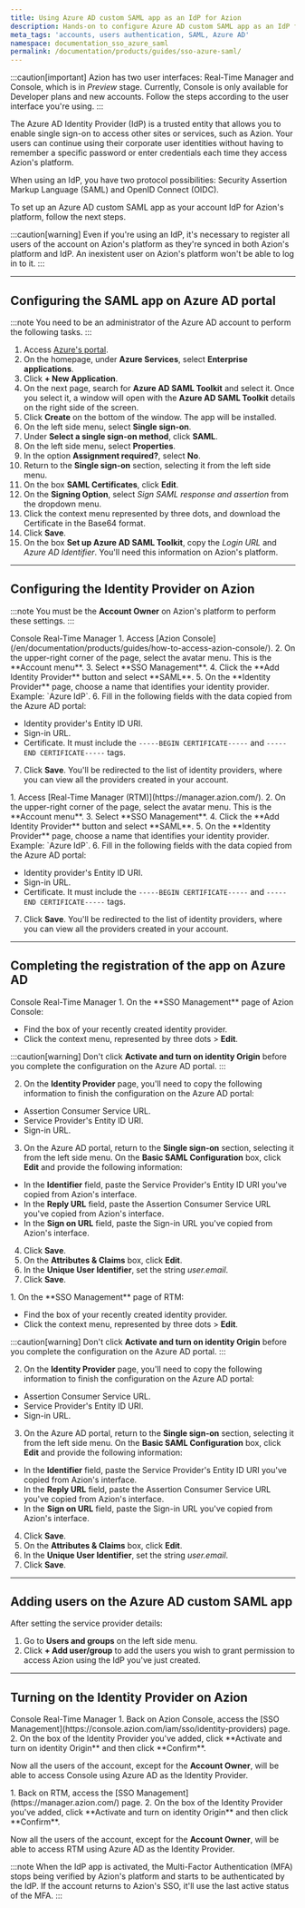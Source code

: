 ```yaml
---
title: Using Azure AD custom SAML app as an IdP for Azion
description: Hands-on to configure Azure AD custom SAML app as an IdP for Azion's platform.
meta_tags: 'accounts, users authentication, SAML, Azure AD'
namespace: documentation_sso_azure_saml
permalink: /documentation/products/guides/sso-azure-saml/
---
```



:::caution[important]
Azion has two user interfaces: Real-Time Manager and Console, which is in *Preview* stage. Currently, Console is only available for Developer plans and new accounts. Follow the steps according to the user interface you're using.
:::

The Azure AD Identity Provider (IdP) is a trusted entity that allows you to enable single sign-on to access other sites or services, such as Azion. Your users can continue using their corporate user identities without having to remember a specific password or enter credentials each time they access Azion's platform.

When using an IdP, you have two protocol possibilities: Security Assertion Markup Language (SAML) and OpenID Connect (OIDC).

To set up an Azure AD custom SAML app as your account IdP for Azion's platform, follow the next steps.

:::caution[warning]
Even if you're using an IdP, it's necessary to register all users of the account on Azion's platform as they're synced in both Azion's platform and IdP. An inexistent user on Azion's platform won't be able to log in to it.
:::

---

## Configuring the SAML app on Azure AD portal

:::note
You need to be an administrator of the Azure AD account to perform the following tasks.
:::

1. Access [Azure's portal](https://portal.azure.com/).
2. On the homepage, under **Azure Services**, select **Enterprise applications**. 
3. Click **+ New Application**.
4. On the next page, search for **Azure AD SAML Toolkit** and select it. Once you select it, a window will open with the **Azure AD SAML Toolkit** details on the right side of the screen.
5. Click **Create** on the bottom of the window. The app will be installed. 
6. On the left side menu, select **Single sign-on**.
7. Under **Select a single sign-on method**, click **SAML**.
8. On the left side menu, select **Properties**.
9. In the option **Assignment required?**, select **No**.
10. Return to the **Single sign-on** section, selecting it from the left side menu.
11. On the box **SAML Certificates**, click **Edit**.
12. On the **Signing Option**, select *Sign SAML response and assertion* from the dropdown menu.
13. Click the context menu represented by three dots, and download the Certificate in the Base64 format. 
14. Click **Save**.
15. On the box **Set up Azure AD SAML Toolkit**, copy the *Login URL* and *Azure AD Identifier*. You'll need this information on Azion's platform.

---

## Configuring the Identity Provider on Azion

:::note
You must be the **Account Owner** on Azion's platform to perform these settings.
:::

<Tabs client:visible>
    <Fragment slot="tab.console">Console</Fragment>
    <Fragment slot="tab.rtm">Real-Time Manager</Fragment>

<Fragment slot="panel.console">
1. Access [Azion Console](/en/documentation/products/guides/how-to-access-azion-console/).
2. On the upper-right corner of the page, select the avatar menu. This is the **Account menu**.
3. Select **SSO Management**.
4. Click the **Add Identity Provider** button and select **SAML**.
5. On the **Identity Provider** page, choose a name that identifies your identity provider. Example: `Azure IdP`.
6. Fill in the following fields with the data copied from the Azure AD portal:

- Identity provider's Entity ID URI.
- Sign-in URL.
- Certificate. It must include the `-----BEGIN CERTIFICATE-----` and `-----END CERTIFICATE-----` tags.

7. Click **Save**. You'll be redirected to the list of identity providers, where you can view all the providers created in your account.
</Fragment>

<Fragment slot="panel.rtm">
1. Access [Real-Time Manager (RTM)](https://manager.azion.com/).
2. On the upper-right corner of the page, select the avatar menu. This is the **Account menu**.
3. Select **SSO Management**.
4. Click the **Add Identity Provider** button and select **SAML**.
5. On the **Identity Provider** page, choose a name that identifies your identity provider. Example: `Azure IdP`.
6. Fill in the following fields with the data copied from the Azure AD portal:

- Identity provider's Entity ID URI.
- Sign-in URL.
- Certificate. It must include the `-----BEGIN CERTIFICATE-----` and `-----END CERTIFICATE-----` tags.

7. Click **Save**. You'll be redirected to the list of identity providers, where you can view all the providers created in your account.
</Fragment>

</Tabs>

---

## Completing the registration of the app on Azure AD

<Tabs client:visible>
    <Fragment slot="tab.console">Console</Fragment>
    <Fragment slot="tab.rtm">Real-Time Manager</Fragment>

<Fragment slot="panel.console">
1. On the **SSO Management** page of Azion Console:

- Find the box of your recently created identity provider.
- Click the context menu, represented by three dots > **Edit**.

:::caution[warning]
Don't click **Activate and turn on identity Origin** before you complete the configuration on the Azure AD portal.
:::

2. On the **Identity Provider** page, you'll need to copy the following information to finish the configuration on the Azure AD portal:

- Assertion Consumer Service URL.
- Service Provider's Entity ID URI.
- Sign-in URL.

3. On the Azure AD portal, return to the **Single sign-on** section, selecting it from the left side menu. On the **Basic SAML Configuration** box, click **Edit** and provide the following information:

- In the **Identifier** field, paste the Service Provider's Entity ID URI you've copied from Azion's interface.
- In the **Reply URL** field, paste the Assertion Consumer Service URL you've copied from Azion's interface.
- In the **Sign on URL** field, paste the Sign-in URL you've copied from Azion's interface.

4. Click **Save**. 
5. On the **Attributes & Claims** box, click **Edit**.
6. In the **Unique User Identifier**, set the string *user.email*.
7. Click **Save**.
</Fragment>

<Fragment slot="panel.rtm">
1. On the **SSO Management** page of RTM:

- Find the box of your recently created identity provider.
- Click the context menu, represented by three dots > **Edit**.

:::caution[warning]
Don't click **Activate and turn on identity Origin** before you complete the configuration on the Azure AD portal.
:::

2. On the **Identity Provider** page, you'll need to copy the following information to finish the configuration on the Azure AD portal:

- Assertion Consumer Service URL.
- Service Provider's Entity ID URI.
- Sign-in URL.

3. On the Azure AD portal, return to the **Single sign-on** section, selecting it from the left side menu. On the **Basic SAML Configuration** box, click **Edit** and provide the following information:

- In the **Identifier** field, paste the Service Provider's Entity ID URI you've copied from Azion's interface.
- In the **Reply URL** field, paste the Assertion Consumer Service URL you've copied from Azion's interface.
- In the **Sign on URL** field, paste the Sign-in URL you've copied from Azion's interface.

4. Click **Save**. 
5. On the **Attributes & Claims** box, click **Edit**.
6. In the **Unique User Identifier**, set the string *user.email*.
7. Click **Save**.
</Fragment>

</Tabs>

---

## Adding users on the Azure AD custom SAML app

After setting the service provider details:

1. Go to **Users and groups** on the left side menu.
2. Click **+ Add user/group** to add the users you wish to grant permission to access Azion using the IdP you've just created. 

---

## Turning on the Identity Provider on Azion

<Tabs client:visible>
    <Fragment slot="tab.console">Console</Fragment>
    <Fragment slot="tab.rtm">Real-Time Manager</Fragment>

<Fragment slot="panel.console">
1. Back on Azion Console, access the [SSO Management](https://console.azion.com/iam/sso/identity-providers) page.
2. On the box of the Identity Provider you've added, click **Activate and turn on identity Origin** and then click **Confirm**.

Now all the users of the account, except for the **Account Owner**, will be able to access Console using Azure AD as the Identity Provider.
</Fragment>

<Fragment slot="panel.rtm">
1. Back on RTM, access the [SSO Management](https://manager.azion.com/) page.
2. On the box of the Identity Provider you've added, click **Activate and turn on identity Origin** and then click **Confirm**.

Now all the users of the account, except for the **Account Owner**, will be able to access RTM using Azure AD as the Identity Provider.
</Fragment>

</Tabs>

:::note
When the IdP app is activated, the Multi-Factor Authentication (MFA) stops being verified by Azion's platform and starts to be authenticated by the IdP. If the account returns to Azion's SSO, it'll use the last active status of the MFA.
:::



